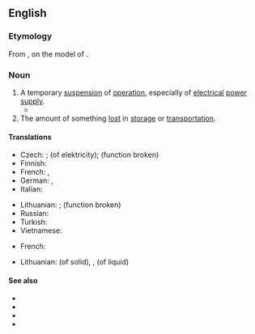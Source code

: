 ==English==
{{wikipedia|dab=outage}}

===Etymology===
From {{suffix|out|age|lang=en}}, on the model of {{m|en|shortage}}.

===Noun===
{{en-noun}}

# A temporary [[suspension]] of [[operation]], especially of [[electrical]] [[power]] [[supply]].
#* {{quote-magazine|date=2013-07-20|volume=408|issue=8845|magazine={{w|The Economist}}
|title=[http://www.economist.com/news/http://www.economist.com/news/asia/21582043-villagers-enjoy-sunlight-after-dark-out-gloom Out of the gloom]
|passage=[Rural solar plant] schemes are of little help to industry or other heavy users of electricity. Nor is solar power yet as cheap as the grid. For all that, the rapid arrival of electric light to Indian villages is long overdue. When the national grid suffers its next huge '''outage''', as it did in July 2012 when hundreds of millions were left in the dark, look for specks of light in the villages.}}
# The amount of something [[lost]] in [[storage]] or [[transportation]].

====Translations====
{{trans-top|suspension of operation}}
* Czech: {{t|cs|prostoj|m}}; {{t|cs|výpadek|m}} (of elektricity); {{t+|cs|porucha|f}} (function broken)
* Finnish: {{t|fi|katkos}}
* French: {{t+|fr|panne}}, {{t+|fr|interruption}}
* German: {{t+|de|Ausfall|m}}, {{t+|de|Stromausfall|m}}
* Italian: {{t+|it|black-out|m}}
{{trans-mid}}
* Lithuanian: {{t|lt|prastova|f}}; {{t|lt|gedimas|m}} (function broken)
* Russian: {{t+|ru|ава́рия}}
* Turkish: {{t+|tr|kesinti}}
* Vietnamese: {{t-needed|vi}}
{{trans-bottom}}

{{trans-top|amount lost in storage or transportation}}
* French: {{t|fr|perte de marchandise}}
{{trans-mid}}
* Lithuanian: {{t|lt|nubyrėjimas|m}} (of solid), {{t|lt|nutekėjimas|m}}, {{t|lt|nuotekis|m}} (of liquid)
{{trans-bottom}}

====See also====
* {{l|en|blackout}}
* {{l|en|brownout}}
* {{l|en|dropout}}
* {{l|en|power cut}}